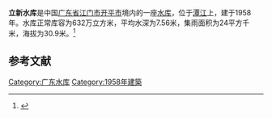 {{Infobox Reservoir 
|name = 立新水库
|nickname = 
|image = 
|image_caption = 
|map = 
|map_caption = 
|pushpin_map = 
|pushpin_map_caption = 
|code = 
|class = 
|location_of_reservoir = [[广东省|广东省]][[江门市|江门市]][[开平市|开平市]]
|location_of_dam = 
|inflow = 
|outflow = 
|catchment_area = 24
|reservoir_area = 
|mean_depth = 7.56
|maximum_depth = 
|flood_level = 
|normal_water_level = 
|dead_water_level = 
|water_quality = 
|island = 
|maximum_storage_capacity = 
|normal_storage_capacity = 632万
|dead_storage_capacity = 
|type_of_dam = 
|elevation_of_dam = 
|height_of_dam = 
|length_of_dam = 
|width_of_dam = 
|installed_capacity = 
|irrigated_area =
|start = 
|complete = 1958年
|cost = 
|emigrate = 
|latd = 
|latm = 
|lats = 
|latNS = 
|longd = 
|longm = 
|longs = 
|longEW = 
|website = 
|footnotes = 
}}
'''立新水库'''是中国[[广东省|广东省]][[江门市|江门市]][[开平市|开平市]]境内的一座[[水库|水库]]，位于[[潭江|潭江]]上，建于1958年。水库正常库容为632万立方米，平均水深为7.56米，集雨面积为24平方千米，海拔为30.9米。<ref>{{cite web|url=http://brim.ihb.ac.cn/12/CN/12.asp |title=中国大中型水库基本特征数据库 |work=中国生物多样性信息系统内陆水体生物学分部 |deadurl=yes |archiveurl=https://web.archive.org/web/20120402061833/http://brim.ihb.ac.cn/12/CN/12.asp |archivedate=2012-04-02 }}</ref>
== 参考文献 ==
{{Reflist}}

{{广东小作品}}

[[Category:广东水库|Category:广东水库]]
[[Category:1958年建築|Category:1958年建築]]